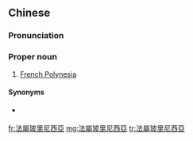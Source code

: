 ==Chinese==
{{zh-forms|s=法属玻里尼西亚|type=25}}

===Pronunciation===
{{zh-pron
|m=Fǎshǔ Bōlǐníxīyà,Fàshǔ Bōlǐníxīyà,Fǎshǔ Bōlǐníxīyǎ,Fàshǔ Bōlǐníxīyǎ,1nb=standard in Mainland and Taiwan,2nb=common variant in Taiwan,3nb=common variant in Mainland,4nb=common variant in Taiwan
|c=faat3 suk6 bo1 lei5 nei4 sai1 aa3
|cat=pn
}}

===Proper noun===
{{zh-proper noun}}

# {{lb|zh|Taiwan}} [[French Polynesia]]

====Synonyms====
* {{qualifier|Mainland China}} {{zh-l|法屬波利尼西亞}}

{{zh-cat|Islands|Dependencies}}

[[fr:法屬玻里尼西亞]]
[[mg:法屬玻里尼西亞]]
[[tr:法屬玻里尼西亞]]